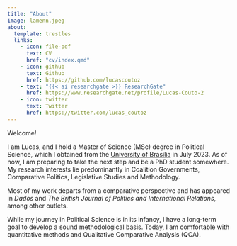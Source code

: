 ---
title: "About"
image: lamenn.jpeg
about:
  template: trestles
  links:
    - icon: file-pdf
      text: CV
      href: "cv/index.qmd"
    - icon: github
      text: Github
      href: https://github.com/lucascoutoz
    - text: "{{< ai researchgate >}} ResearchGate"
      href: https://www.researchgate.net/profile/Lucas-Couto-2
    - icon: twitter
      text: Twitter
      href: https://twitter.com/lucas_coutoz
---

Welcome!

I am Lucas, and I hold a Master of Science (MSc) degree in Political Science, which I obtained from the [University of Brasília](http://ipol.unb.br/) in July 2023. As of now, I am preparing to take the next step and be a PhD student somewhere. My research interests lie predominantly in Coalition Governments, Comparative Politics, Legislative Studies and Methodology.

Most of my work departs from a comparative perspective and has appeared in *Dados* and *The British Journal of Politics and International Relations*, among other outlets.

While my journey in Political Science is in its infancy, I have a long-term goal to develop a sound methodological basis. Today, I am comfortable with quantitative methods and Qualitative Comparative Analysis (QCA).
